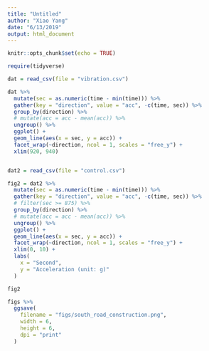 ```yaml
---
title: "Untitled"
author: "Xiao Yang"
date: "6/13/2019"
output: html_document
---
```


```r
knitr::opts_chunk$set(echo = TRUE)

require(tidyverse)
```

```r
dat = read_csv(file = "vibration.csv")

dat %>% 
  mutate(sec = as.numeric(time - min(time))) %>% 
  gather(key = "direction", value = "acc", -c(time, sec)) %>% 
  group_by(direction) %>% 
  # mutate(acc = acc - mean(acc)) %>%
  ungroup() %>% 
  ggplot() +
  geom_line(aes(x = sec, y = acc)) +
  facet_wrap(~direction, ncol = 1, scales = "free_y") +
  xlim(920, 940)


dat2 = read_csv(file = "control.csv")

fig2 = dat2 %>% 
  mutate(sec = as.numeric(time - min(time))) %>% 
  gather(key = "direction", value = "acc", -c(time, sec)) %>% 
  # filter(sec >= 875) %>% 
  group_by(direction) %>% 
  # mutate(acc = acc - mean(acc)) %>% 
  ungroup() %>% 
  ggplot() +
  geom_line(aes(x = sec, y = acc)) +
  facet_wrap(~direction, ncol = 1, scales = "free_y") +
  xlim(0, 10) + 
  labs(
    x = "Second",
    y = "Acceleration (unit: g)"
  )

fig2

figs %>% 
  ggsave(
    filename = "figs/south_road_construction.png",
    width = 6,
    height = 6,
    dpi = "print"
  )
  
```

